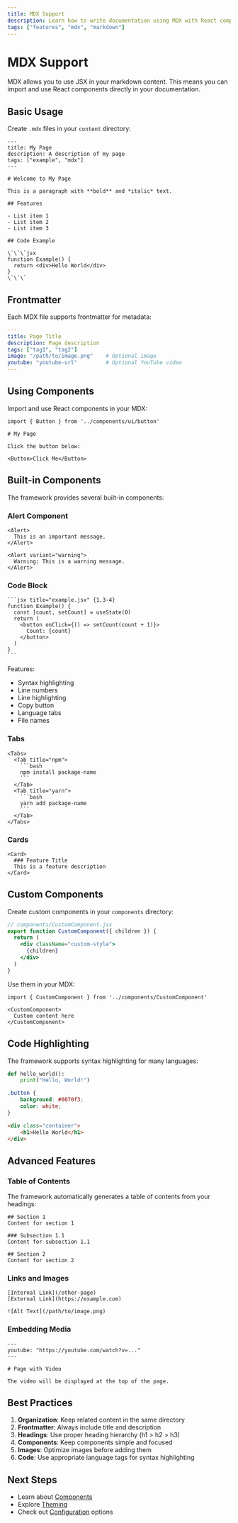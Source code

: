 ```yaml
---
title: MDX Support
description: Learn how to write documentation using MDX with React components.
tags: ["features", "mdx", "markdown"]
---
```


# MDX Support

MDX allows you to use JSX in your markdown content. This means you can import and use React components directly in your documentation.

## Basic Usage

Create `.mdx` files in your `content` directory:

```mdx
---
title: My Page
description: A description of my page
tags: ["example", "mdx"]
---

# Welcome to My Page

This is a paragraph with **bold** and *italic* text.

## Features

- List item 1
- List item 2
- List item 3

## Code Example

\`\`\`jsx
function Example() {
  return <div>Hello World</div>
}
\`\`\`
```

## Frontmatter

Each MDX file supports frontmatter for metadata:

```yaml
---
title: Page Title
description: Page description
tags: ["tag1", "tag2"]
image: "/path/to/image.png"    # Optional image
youtube: "youtube-url"         # Optional YouTube video
---
```

## Using Components

Import and use React components in your MDX:

```mdx
import { Button } from '../components/ui/button'

# My Page

Click the button below:

<Button>Click Me</Button>
```

## Built-in Components

The framework provides several built-in components:

### Alert Component

```mdx
<Alert>
  This is an important message.
</Alert>

<Alert variant="warning">
  Warning: This is a warning message.
</Alert>
```

### Code Block

````mdx
```jsx title="example.jsx" {1,3-4}
function Example() {
  const [count, setCount] = useState(0)
  return (
    <button onClick={() => setCount(count + 1)}>
      Count: {count}
    </button>
  )
}
```
````

Features:
- Syntax highlighting
- Line numbers
- Line highlighting
- Copy button
- Language tabs
- File names

### Tabs

```mdx
<Tabs>
  <Tab title="npm">
    ```bash
    npm install package-name
    ```
  </Tab>
  <Tab title="yarn">
    ```bash
    yarn add package-name
    ```
  </Tab>
</Tabs>
```

### Cards

```mdx
<Card>
  ### Feature Title
  This is a feature description
</Card>
```

## Custom Components

Create custom components in your `components` directory:

```jsx
// components/CustomComponent.jsx
export function CustomComponent({ children }) {
  return (
    <div className="custom-style">
      {children}
    </div>
  )
}
```

Use them in your MDX:

```mdx
import { CustomComponent } from '../components/CustomComponent'

<CustomComponent>
  Custom content here
</CustomComponent>
```

## Code Highlighting

The framework supports syntax highlighting for many languages:

```python
def hello_world():
    print("Hello, World!")
```

```css
.button {
    background: #0070f3;
    color: white;
}
```

```html
<div class="container">
    <h1>Hello World</h1>
</div>
```

## Advanced Features

### Table of Contents

The framework automatically generates a table of contents from your headings:

```mdx
## Section 1
Content for section 1

### Subsection 1.1
Content for subsection 1.1

## Section 2
Content for section 2
```

### Links and Images

```mdx
[Internal Link](/other-page)
[External Link](https://example.com)

![Alt Text](/path/to/image.png)
```

### Embedding Media

```mdx
---
youtube: "https://youtube.com/watch?v=..."
---

# Page with Video

The video will be displayed at the top of the page.
```

## Best Practices

1. **Organization**: Keep related content in the same directory
2. **Frontmatter**: Always include title and description
3. **Headings**: Use proper heading hierarchy (h1 > h2 > h3)
4. **Components**: Keep components simple and focused
5. **Images**: Optimize images before adding them
6. **Code**: Use appropriate language tags for syntax highlighting

## Next Steps

- Learn about [Components](/components)
- Explore [Theming](/guides/theming)
- Check out [Configuration](/configuration) options 